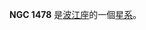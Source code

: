 {{NGCInfoBox|NGCID=NGC 1478|發現者=哦曼特·史東|發現日期=1886年-月-日|其他編號=NPM1G -08.0155|曆元=J2000.0|赤經=3時54分7.3秒
|赤緯=-8°33'18"|星座=波江座|星體=星系|星等=14.8|表面亮度=12.8|藍等=15.8}}

'''NGC 1478''' 是[[波江座|波江座]]的一個[[星系|星系]]。

{{NGCReference|1478}}
{{Catalogs|NGC=1478}}
{{Galaxy-stub}}